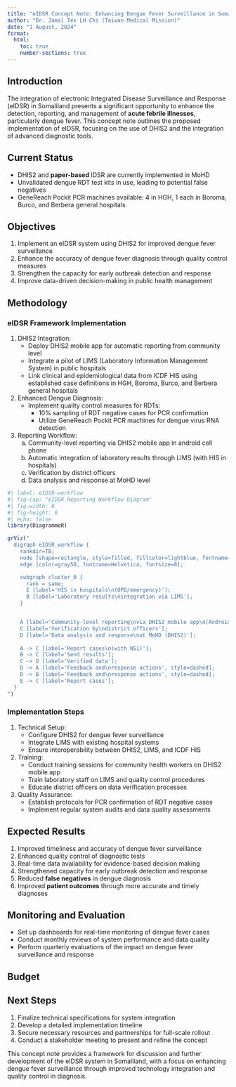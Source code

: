 ```yaml
---
title: "eIDSR Concept Note: Enhancing Dengue Fever Surveillance in Somaliland"
author: "Dr. Jamal Tex LH Chi (Taiwan Medical Mission)"
date: "1 August, 2024"
format: 
  html:
    toc: true
    number-sections: true
---
```


## Introduction

The integration of electronic Integrated Disease Surveillance and Response (eIDSR) in Somaliland presents a significant opportunity to enhance the detection, reporting, and management of **acute febrile illnesses**, particularly dengue fever. This concept note outlines the proposed implementation of eIDSR, focusing on the use of DHIS2 and the integration of advanced diagnostic tools.

## Current Status

- DHIS2 and **paper-based** IDSR are currently implemented in MoHD
- Unvalidated dengue RDT test kits in use, leading to potential false negatives
- GeneReach Pockit PCR machines available: 4 in HGH, 1 each in Boroma, Burco, and Berbera general hospitals


## Objectives

1. Implement an eIDSR system using DHIS2 for improved dengue fever surveillance
2. Enhance the accuracy of dengue fever diagnosis through quality control measures
3. Strengthen the capacity for early outbreak detection and response
4. Improve data-driven decision-making in public health management

## Methodology

### eIDSR Framework Implementation

1. DHIS2 Integration:
   - Deploy DHIS2 mobile app for automatic reporting from community level
   - Integrate a pilot of LIMS (Laboratory Information Management System) in public hospitals
   - Link clinical and epidemiological data from ICDF HIS using established case definitions in HGH, Boroma, Burco, and Berbera general hospitals

2. Enhanced Dengue Diagnosis:
   - Implement quality control measures for RDTs:
     * 10% sampling of RDT negative cases for PCR confirmation
     * Utilize GeneReach Pockit PCR machines for dengue virus RNA detection

3. Reporting Workflow:
   a. Community-level reporting via DHIS2 mobile app in android cell phone
   b. Automatic integration of laboratory results through LIMS (with HIS in hospitals)
   c. Verification by district officers
   d. Data analysis and response at MoHD level

```r
#| label: eIDSR-workflow
#| fig-cap: "eIDSR Reporting Workflow Diagram"
#| fig-width: 8
#| fig-height: 6
#| echo: false
library(DiagrammeR)

grViz("
  digraph eIDSR_workflow {
    rankdir=TB;
    node [shape=rectangle, style=filled, fillcolor=lightblue, fontname=Helvetica, fontsize=10];
    edge [color=gray50, fontname=Helvetica, fontsize=8];

    subgraph cluster_0 {
      rank = same;
      E [label='HIS in hospitals\n(OPD/emergency)'];
      B [label='Laboratory results\nintegration via LIMS'];
    }


    A [label='Community-level reporting\nvia DHIS2 mobile app\n(Android phone)', shape=box3d];
    C [label='Verification by\ndistrict officers'];
    D [label='Data analysis and response\nat MoHD (DHIS2)'];
    
    A -> C [label='Report cases\n(with NS1)'];
    B -> C [label='Send results'];
    C -> D [label='Verified data'];
    D -> A [label='Feedback and\nresponse actions', style=dashed];
    D -> B [label='Feedback and\nresponse actions', style=dashed];
    E -> C [label='Report cases'];
  }
")
```


### Implementation Steps

1. Technical Setup:
   - Configure DHIS2 for dengue fever surveillance
   - Integrate LIMS with existing hospital systems
   - Ensure interoperability between DHIS2, LIMS, and ICDF HIS

2. Training:
   - Conduct training sessions for community health workers on DHIS2 mobile app
   - Train laboratory staff on LIMS and quality control procedures
   - Educate district officers on data verification processes

3. Quality Assurance:
   - Establish protocols for PCR confirmation of RDT negative cases
   - Implement regular system audits and data quality assessments

## Expected Results

1. Improved timeliness and accuracy of dengue fever surveillance
2. Enhanced quality control of diagnostic tests
3. Real-time data availability for evidence-based decision making
4. Strengthened capacity for early outbreak detection and response
5. Reduced **false negatives** in dengue diagnosis
6. Improved **patient outcomes** through more accurate and timely diagnoses

## Monitoring and Evaluation

- Set up dashboards for real-time monitoring of dengue fever cases
- Conduct monthly reviews of system performance and data quality
- Perform quarterly evaluations of the impact on dengue fever surveillance and response

## Budget

<!--
| Item                                     | Cost (USD) |
|------------------------------------------|------------|
| DHIS2 configuration and customization    | 50,000     |
| LIMS integration                         | 30,000     |
| Mobile devices for community health workers | 20,000   |
| Training programs                        | 25,000     |
| Quality control equipment and supplies (NS1, PCR)   | 15,000     |
| Project management and technical support | 40,000     |
| Monitoring and evaluation                | 20,000     |
| Contingency (10%)                        | 20,000     |
| **Total**                                | **220,000**|

-->

## Next Steps

1. Finalize technical specifications for system integration
2. Develop a detailed implementation timeline
3. Secure necessary resources and partnerships for full-scale rollout
4. Conduct a stakeholder meeting to present and refine the concept

This concept note provides a framework for discussion and further development of the eIDSR system in Somaliland, with a focus on enhancing dengue fever surveillance through improved technology integration and quality control in diagnosis.

